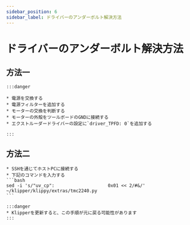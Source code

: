 ```yaml
---
sidebar_position: 6
sidebar_label: ドライバーのアンダーボルト解決方法
---
```



# ドライバーのアンダーボルト解決方法

## 方法一

    :::danger

    * 電源を交換する
    * 電源フィルターを追加する
    * モーターの交換を判断する
    * モーターの外殻をツールボードのGNDに接続する
    * エクストルーダードライバーの設定に`driver_TPFD: 0`を追加する

    :::

## 方法二
    * SSHを通じてホストPCに接続する
    * 下記のコマンドを入力する
    ```bash
    sed -i 's/"uv_cp":                    0x01 << 2/#&/' ~/klipper/klippy/extras/tmc2240.py
    ```

    :::danger
    * Klipperを更新すると、この手順が元に戻る可能性があります
    :::